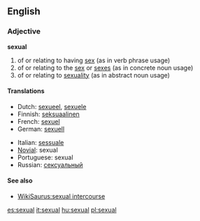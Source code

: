 ==English==

===Adjective===
'''sexual'''

# of or relating to having [[sex]] (as in verb phrase usage)
# of or relating to the [[sex]] or [[sexes]] (as in concrete noun usage)
# of or relating to [[sexuality]] (as in abstract noun usage)

====Translations====
{{top}}
*Dutch: [[sexueel]], [[sexuele]]
*Finnish: [[seksuaalinen]]
*French: [[sexuel]]
*German: [[sexuell]]
{{mid}}
*Italian: [[sessuale]]
*[[Novial]]: sexual
*Portuguese: sexual
*Russian: [[сексуальный]]
{{bottom}}

====See also====
*[[WikiSaurus:sexual intercourse]]
[[es:sexual]]
[[it:sexual]]
[[hu:sexual]]
[[pl:sexual]]